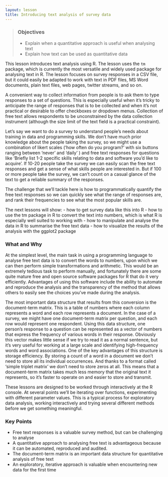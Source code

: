 ```yaml
---
layout: lesson
title: Introducing text analysis of survey data
---
```


> ### Objectives
>
> *   Explain when a quantitative approach is useful when analysing text
> *   Explain how text can be used as quantitative data

This lesson introduces text analysis using R. The lesson uses the `tm` package, which is currently the most versatile and widely used package for analysing text in R. The lesson focuses on survey responses in a CSV file, but it could easily be adapted to work with text in PDF files, MS Word documents, plain text files, web pages, twitter streams, and so on. 

A convenient way to collect information from people is to ask them to type responses to a set of questions. This is especially useful when it's tricky to anticipate the range of responses that is to be collected and when it's not practical or desirable to offer checkboxes or dropdown menus. Collection of free text allows respondents to be unconstrained by the data collection instrument (although the size limit of the text field is a practical constraint). 

Let's say we want to do a survey to understand people's needs about training in data and programming skills. We don't have much prior knowledge about the people taking the survey, so we might use a combination of likert scales ('how often do you program?' with six buttons ranging between 'never' and 'daily' ) and free text responses for questions like 'Briefly list 1-2 specific skills relating to data and software you'd like to acquire'. If 10-20 people take the survey we can easily scan the free text responses and get a sense of what skills people are interested in. But if 100 or more people take the survey, we can't count on a casual glance of the text to get a reliable summary of the responses. 

The challenge that we'll tackle here is how to programmatically quantify the free text responses so we can quickly see what the range of responses are, and rank their frequencies to see what the most popular skills are. 

The next lessons will show:
- how to get survey data like this into R
- how to use the tm package in R to convert the text into numbers, which is what R is especially well suited to working with
- how to manipulate and analyse the data in R to summarise the free text data
- how to visualize the results of the analysis with the ggplot2 package

### What and Why

At the simplest level, the main task in using a programming language to analyse free text data is to convert the words to numbers, upon which we can then perform simple transformations and arithmetic. This would be an extremely tedious task to perform manually, and fortunately there are some quite mature free and open source software packages for R that do it very efficiently. Advantages of using this software include the ability to automate and reproduce the analysis and the transparency of the method that allows others to easily see the choices you've made during the analysis. 

The most important data structure that results from this conversion is the document-term matrix. This is a table of numbers where each column represents a word and each row represents a document. In the case of a survey, we might have one document-term matrix per question, and each row would represent one respondent. Using this data structure, one person's response to a question can be represented as a vector of numbers that express the frequency of various words in their response. Obviously this vector makes little sense if we try to read it as a normal sentence, but it's very useful for working at a large scale and identifying high-frequency words and word associations. One of the key advantages of this structure is storage efficiency. By storing a count of a word in a document we don't need to store all its individual occurrences. And thanks to a format called 'simple triplet matrix' we don't need to store zeros at all. This means that a document-term matrix takes much less memory that the original text it represents, so it's faster to operate on and easier to store and transmit. 

These lessons are designed to be worked through interactively at the R console. At several points we'll be iterating over functions, experimenting with different parameter values. This is a typical process for exploratory data analysis, working interactively and trying several different methods before we get something meaningful.  

### Key Points

*   Free text responses is a valuable survey method, but can be challenging to analyse
*   A quantitative approach to analysing free text is advantageous because it can be automated, reproduced and audited. 
*   The document-term matrix is an important data structure for quantitative analysis of free text
*   An exploratory, iterative approach is valuable when encountering new data for the first time


